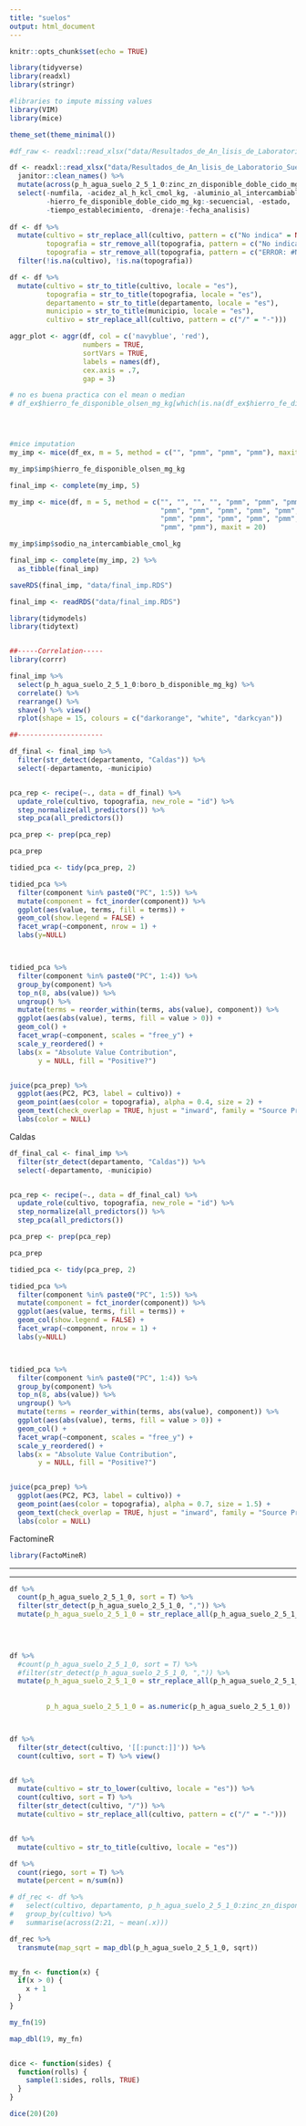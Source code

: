 ```yaml
---
title: "suelos"
output: html_document
---
```


```r
knitr::opts_chunk$set(echo = TRUE)
```

```r
library(tidyverse)
library(readxl)
library(stringr)

#libraries to impute missing values
library(VIM)
library(mice)

theme_set(theme_minimal())

#df_raw <- readxl::read_xlsx("data/Resultados_de_An_lisis_de_Laboratorio_Suelos_en_Colombia.xlsx")

df <- readxl::read_xlsx("data/Resultados_de_An_lisis_de_Laboratorio_Suelos_en_Colombia.xlsx") %>% 
  janitor::clean_names() %>% 
  mutate(across(p_h_agua_suelo_2_5_1_0:zinc_zn_disponible_doble_cido_mg_kg, ~ as.numeric(.x))) %>% 
  select(-numfila, -acidez_al_h_kcl_cmol_kg, -aluminio_al_intercambiable_cmol_kg,
         -hierro_fe_disponible_doble_cido_mg_kg:-secuencial, -estado,
         -tiempo_establecimiento, -drenaje:-fecha_analisis)
  
df <- df %>% 
  mutate(cultivo = str_replace_all(cultivo, pattern = c("No indica" = NA_character_)),
         topografia = str_remove_all(topografia, pattern = c("No indica" = NA_character_)),
         topografia = str_remove_all(topografia, pattern = c("ERROR: #N/A" = NA_character_))) %>% 
  filter(!is.na(cultivo), !is.na(topografia))

df <- df %>% 
  mutate(cultivo = str_to_title(cultivo, locale = "es"),
         topografia = str_to_title(topografia, locale = "es"),
         departamento = str_to_title(departamento, locale = "es"),
         municipio = str_to_title(municipio, locale = "es"),
         cultivo = str_replace_all(cultivo, pattern = c("/" = "-")))

```


```r
aggr_plot <- aggr(df, col = c('navyblue', 'red'),
                  numbers = TRUE,
                  sortVars = TRUE,
                  labels = names(df),
                  cex.axis = .7,
                  gap = 3)

```

```r

# no es buena practica con el mean o median 
# df_ex$hierro_fe_disponible_olsen_mg_kg[which(is.na(df_ex$hierro_fe_disponible_olsen_mg_kg))] = mean(df_ex$hierro_fe_disponible_olsen_mg_kg, na.rm = T)




#mice imputation
my_imp <- mice(df_ex, m = 5, method = c("", "pmm", "pmm", "pmm"), maxit = 20)

my_imp$imp$hierro_fe_disponible_olsen_mg_kg

final_imp <- complete(my_imp, 5)

```

```r
my_imp <- mice(df, m = 5, method = c("", "", "", "", "pmm", "pmm", "pmm",
                                     "pmm", "pmm", "pmm", "pmm", "pmm",
                                     "pmm", "pmm", "pmm", "pmm", "pmm",
                                     "pmm", "pmm"), maxit = 20)

my_imp$imp$sodio_na_intercambiable_cmol_kg

final_imp <- complete(my_imp, 2) %>% 
  as_tibble(final_imp)

saveRDS(final_imp, "data/final_imp.RDS")

final_imp <- readRDS("data/final_imp.RDS")
```

```r
library(tidymodels)
library(tidytext)


##-----Correlation-----
library(corrr)

final_imp %>%
  select(p_h_agua_suelo_2_5_1_0:boro_b_disponible_mg_kg) %>%
  correlate() %>%
  rearrange() %>%
  shave() %>% view()
  rplot(shape = 15, colours = c("darkorange", "white", "darkcyan"))

##---------------------

df_final <- final_imp %>%
  filter(str_detect(departamento, "Caldas")) %>% 
  select(-departamento, -municipio)


pca_rep <- recipe(~., data = df_final) %>% 
  update_role(cultivo, topografia, new_role = "id") %>% 
  step_normalize(all_predictors()) %>% 
  step_pca(all_predictors())

pca_prep <- prep(pca_rep)

pca_prep

tidied_pca <- tidy(pca_prep, 2)

tidied_pca %>% 
  filter(component %in% paste0("PC", 1:5)) %>% 
  mutate(component = fct_inorder(component)) %>% 
  ggplot(aes(value, terms, fill = terms)) +
  geom_col(show.legend = FALSE) +
  facet_wrap(~component, nrow = 1) + 
  labs(y=NULL)



tidied_pca %>% 
  filter(component %in% paste0("PC", 1:4)) %>% 
  group_by(component) %>% 
  top_n(8, abs(value)) %>% 
  ungroup() %>% 
  mutate(terms = reorder_within(terms, abs(value), component)) %>% 
  ggplot(aes(abs(value), terms, fill = value > 0)) +
  geom_col() +
  facet_wrap(~component, scales = "free_y") +
  scale_y_reordered() +
  labs(x = "Absolute Value Contribution",
       y = NULL, fill = "Positive?")


juice(pca_prep) %>% 
  ggplot(aes(PC2, PC3, label = cultivo)) +
  geom_point(aes(color = topografia), alpha = 0.4, size = 2) +
  geom_text(check_overlap = TRUE, hjust = "inward", family = "Source Pro Sans") +
  labs(color = NULL)

```


Caldas
```r

df_final_cal <- final_imp %>%
  filter(str_detect(departamento, "Caldas")) %>% 
  select(-departamento, -municipio)


pca_rep <- recipe(~., data = df_final_cal) %>% 
  update_role(cultivo, topografia, new_role = "id") %>% 
  step_normalize(all_predictors()) %>% 
  step_pca(all_predictors())

pca_prep <- prep(pca_rep)

pca_prep

tidied_pca <- tidy(pca_prep, 2)

tidied_pca %>% 
  filter(component %in% paste0("PC", 1:5)) %>% 
  mutate(component = fct_inorder(component)) %>% 
  ggplot(aes(value, terms, fill = terms)) +
  geom_col(show.legend = FALSE) +
  facet_wrap(~component, nrow = 1) + 
  labs(y=NULL)



tidied_pca %>% 
  filter(component %in% paste0("PC", 1:4)) %>% 
  group_by(component) %>% 
  top_n(8, abs(value)) %>% 
  ungroup() %>% 
  mutate(terms = reorder_within(terms, abs(value), component)) %>% 
  ggplot(aes(abs(value), terms, fill = value > 0)) +
  geom_col() +
  facet_wrap(~component, scales = "free_y") +
  scale_y_reordered() +
  labs(x = "Absolute Value Contribution",
       y = NULL, fill = "Positive?")


juice(pca_prep) %>% 
  ggplot(aes(PC2, PC3, label = cultivo)) +
  geom_point(aes(color = topografia), alpha = 0.7, size = 1.5) +
  geom_text(check_overlap = TRUE, hjust = "inward", family = "Source Pro Sans") +
  labs(color = NULL)
```


FactomineR

```r
library(FactoMineR)
```


--------------------------------------------------------------------------------







--------------------------------------------------------------------------------
```r
df %>%
  count(p_h_agua_suelo_2_5_1_0, sort = T) %>% 
  filter(str_detect(p_h_agua_suelo_2_5_1_0, ",")) %>% 
  mutate(p_h_agua_suelo_2_5_1_0 = str_replace_all(p_h_agua_suelo_2_5_1_0, pattern = c(','='.',
                                                                                      '<'='',
                                                                                      ' '='')))


df %>%
  #count(p_h_agua_suelo_2_5_1_0, sort = T) %>% 
  #filter(str_detect(p_h_agua_suelo_2_5_1_0, ",")) %>% 
  mutate(p_h_agua_suelo_2_5_1_0 = str_replace_all(p_h_agua_suelo_2_5_1_0, pattern = c('[[:punct:]]' = '.',
                                                                                      '<' = '',
                                                                                      '\\s' = "")),
         p_h_agua_suelo_2_5_1_0 = as.numeric(p_h_agua_suelo_2_5_1_0))



df %>% 
  filter(str_detect(cultivo, '[[:punct:]]')) %>% 
  count(cultivo, sort = T) %>% view()


df %>% 
  mutate(cultivo = str_to_lower(cultivo, locale = "es")) %>% 
  count(cultivo, sort = T) %>%
  filter(str_detect(cultivo, "/")) %>% 
  mutate(cultivo = str_replace_all(cultivo, pattern = c("/" = "-")))


df %>% 
  mutate(cultivo = str_to_title(cultivo, locale = "es"))
```

```r
df %>% 
  count(riego, sort = T) %>% 
  mutate(percent = n/sum(n))

# df_rec <- df %>% 
#   select(cultivo, departamento, p_h_agua_suelo_2_5_1_0:zinc_zn_disponible_doble_cido_mg_kg)
#   group_by(cultivo) %>% 
#   summarise(across(2:21, ~ mean(.x)))
```



```r
df_rec %>% 
  transmute(map_sqrt = map_dbl(p_h_agua_suelo_2_5_1_0, sqrt))


my_fn <- function(x) {
  if(x > 0) {
    x + 1
  }
}

my_fn(19)

map_dbl(19, my_fn)


dice <- function(sides) {
  function(rolls) {
    sample(1:sides, rolls, TRUE)
  }
}

dice(20)(20)
```






